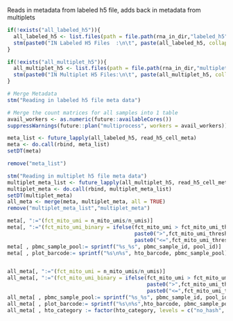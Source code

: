 <!-- # Child Rmarkdown Document for scrna metadata formatting -->
Reads in metadata from labeled h5 file, adds back in metadata from multiplets
<!-- Parent document must have a variable "rna_in_dir" containing a subfolder "labeled_h5" -->

```r
if(!exists("all_labeled_h5")){
  all_labeled_h5 <- list.files(path = file.path(rna_in_dir,"labeled_h5"), pattern = "_labeled.h5$", full.names = TRUE, recursive = TRUE)
  stm(paste0("IN Labeled H5 Files  :\n\t", paste(all_labeled_h5, collapse = "\n\t")))
}

if(!exists("all_multiplet_h5")){
  all_multiplet_h5 <- list.files(path = file.path(rna_in_dir,"multiplet_h5"), pattern = "_multiplet.h5$", full.names = TRUE, recursive = TRUE)
  stm(paste0("IN Multiplet H5 Files:\n\t", paste(all_multiplet_h5, collapse = "\n\t")))
}

```

```r
# Merge Metadata
stm("Reading in labeled h5 file meta data")

# Merge the count matrices for all samples into 1 table
avail_workers <- as.numeric(future::availableCores())
suppressWarnings(future::plan("multiprocess", workers = avail_workers))

meta_list <- future_lapply(all_labeled_h5, read_h5_cell_meta)
meta <- do.call(rbind, meta_list)
setDT(meta)

remove("meta_list")
```

```r
stm("Reading in multiplet h5 file meta data")
multiplet_meta_list <- future_lapply(all_multiplet_h5, read_h5_cell_meta)
multiplet_meta <- do.call(rbind, multiplet_meta_list)
setDT(multiplet_meta)
all_meta <- merge(meta, multiplet_meta, all = TRUE) 
remove("multiplet_meta_list","multiplet_meta")
```  
  
```r
meta[, ":="(fct_mito_umi = n_mito_umis/n_umis)]
meta[, ":="(fct_mito_umi_binary = ifelse(fct_mito_umi > fct_mito_umi_threshold,
                                         paste0(">",fct_mito_umi_threshold),
                                         paste0("<=",fct_mito_umi_threshold)))]
meta[ , pbmc_sample_pool:= sprintf("%s_%s", pbmc_sample_id, pool_id)]
meta[ , plot_barcode:= sprintf("%s\n%s", hto_barcode, pbmc_sample_pool)]


all_meta[, ":="(fct_mito_umi = n_mito_umis/n_umis)]
all_meta[, ":="(fct_mito_umi_binary = ifelse(fct_mito_umi > fct_mito_umi_threshold,
                                             paste0(">",fct_mito_umi_threshold),
                                             paste0("<=",fct_mito_umi_threshold)))]
all_meta[ , pbmc_sample_pool:= sprintf("%s_%s", pbmc_sample_id, pool_id)]
all_meta[ , plot_barcode:= sprintf("%s\n%s",hto_barcode, pbmc_sample_pool)]
all_meta[ , hto_category := factor(hto_category, levels = c("no_hash", "singlet", "doublet", "multiplet"))]

```
